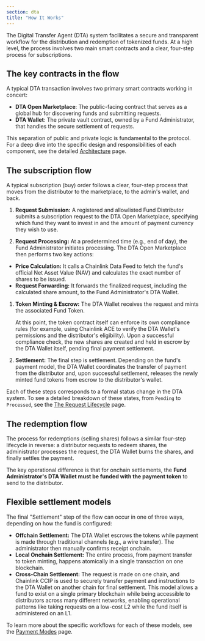 ```yaml
---
section: dta
title: "How It Works"
---
```



<Dta section="dtaNotes" />

The Digital Transfer Agent (DTA) system facilitates a secure and transparent workflow for the distribution and redemption of tokenized funds. At a high level, the process involves two main smart contracts and a clear, four-step process for subscriptions.

## The key contracts in the flow

A typical DTA transaction involves two primary smart contracts working in concert:

- **DTA Open Marketplace**: The public-facing contract that serves as a global hub for discovering funds and submitting requests.
- **DTA Wallet**: The private vault contract, owned by a Fund Administrator, that handles the secure settlement of requests.

This separation of public and private logic is fundamental to the protocol. For a deep dive into the specific design and responsibilities of each component, see the detailed [Architecture](/dta/concepts/architecture) page.

## The subscription flow

A typical subscription (buy) order follows a clear, four-step process that moves from the distributor to the marketplace, to the admin's wallet, and back.

<ClickToZoom
  src="/images/DTA/subscription-flow.png"
  caption="High-level overview of the DTA contract interactions for a typical subscription flow."
/>

1. **Request Submission:** A registered and allowlisted Fund Distributor submits a subscription request to the DTA Open Marketplace, specifying which fund they want to invest in and the amount of payment currency they wish to use.

1. **Request Processing:** At a predetermined time (e.g., end of day), the Fund Administrator initiates processing. The DTA Open Marketplace then performs two key actions:

- **Price Calculation:** It calls a Chainlink Data Feed to fetch the fund's official Net Asset Value (NAV) and calculates the exact number of shares to be issued.
- **Request Forwarding:** It forwards the finalized request, including the calculated share amount, to the Fund Administrator's DTA Wallet.

1. **Token Minting & Escrow:** The DTA Wallet receives the request and mints the associated Fund Token.

   <Aside type="note" title="A critical compliance checkpoint">
     At this point, the token contract itself can enforce its own compliance rules (for example, using Chainlink ACE to
     verify the DTA Wallet's permissions and the distributor's eligibility). Upon a successful compliance check, the new
     shares are created and held in escrow by the DTA Wallet itself, pending final payment settlement.
   </Aside>

1. **Settlement:** The final step is settlement. Depending on the fund's payment model, the DTA Wallet coordinates the transfer of payment from the distributor and, upon successful settlement, releases the newly minted fund tokens from escrow to the distributor's wallet.

Each of these steps corresponds to a formal status change in the DTA system. To see a detailed breakdown of these states, from `Pending` to `Processed`, see the [The Request Lifecycle](/dta/concepts/request-lifecycle) page.

## The redemption flow

The process for redemptions (selling shares) follows a similar four-step lifecycle in reverse: a distributor requests to redeem shares, the administrator processes the request, the DTA Wallet burns the shares, and finally settles the payment.

The key operational difference is that for onchain settlements, the **Fund Administrator's DTA Wallet must be funded with the payment token** to send to the distributor.

## Flexible settlement models

The final "Settlement" step of the flow can occur in one of three ways, depending on how the fund is configured:

- **Offchain Settlement:** The DTA Wallet escrows the tokens while payment is made through traditional channels (e.g., a wire transfer). The administrator then manually confirms receipt onchain.
- **Local Onchain Settlement:** The entire process, from payment transfer to token minting, happens atomically in a single transaction on one blockchain.
- **Cross-Chain Settlement:** The request is made on one chain, and Chainlink CCIP is used to securely transfer payment and instructions to the DTA Wallet on another chain for final settlement. This model allows a fund to exist on a single primary blockchain while being accessible to distributors across many different networks, enabling operational patterns like taking requests on a low-cost L2 while the fund itself is administered on an L1.

To learn more about the specific workflows for each of these models, see the [Payment Modes](/dta/concepts/payment-modes) page.
